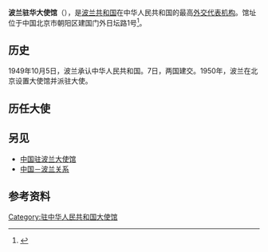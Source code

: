 {{Infobox diplomatic mission
|name = 波兰共和国驻华大使馆
|native_name = {{lang|en|Embassy of the Republic of Poland, Beijing}}
|open = 1950年
|address = [[朝阳区|朝阳区]]建国门外日坛路1号
|location = {{CHN}}[[北京市|北京市]]
|ambassador = [[赛熙军|赛熙军]]<small>（{{lang|en|Wojciech Zajączkowski}}）</small>
|website = 
}}
'''波兰驻华大使馆'''（{{lang-en|Embassy of the Republic of Poland, Beijing}}），是[[波兰共和国|波兰共和国]]在中华人民共和国的最高[[外交代表机构|外交代表机构]]。馆址位于中国北京市朝阳区建国门外日坛路1号<ref>{{cite web|url=https://www.fmprc.gov.cn/web/fw_673051/lbfw_673061/wgzhslgjgxx/t1456596.shtml |language=zh-hans |title=波兰共和国驻华大使馆 |publisher=[[中华人民共和国外交部|中华人民共和国外交部]] | date=2018-10 |accessdate=2021-03-30 }}</ref>。

== 历史 ==
1949年10月5日，波兰承认中华人民共和国。7日，两国建交。1950年，波兰在北京设置大使馆并派驻大使。

==历任大使==
{{main|波兰驻华大使列表}}

== 另见 ==
* [[中国驻波兰大使馆|中国驻波兰大使馆]]
* [[中国－波兰关系|中国－波兰关系]]

==参考资料==
{{reflist}}

{{驻中华人民共和国外交机构}}
[[Category:驻中华人民共和国大使馆|Category:驻中华人民共和国大使馆]]